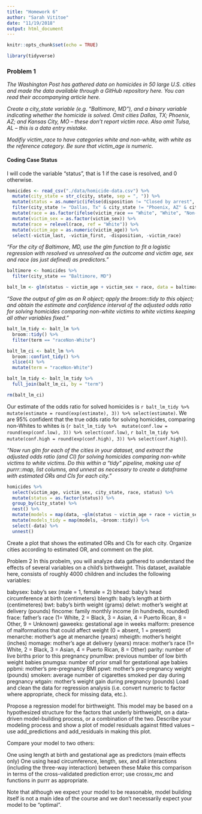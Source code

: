 ```yaml
---
title: "Homework 6"
author: "Sarah Vititoe"
date: "11/19/2018"
output: html_document
---
```


```r
knitr::opts_chunk$set(echo = TRUE)

library(tidyverse)
```

### Problem 1
*The Washington Post has gathered data on homicides in 50 large U.S. cities and made the data available through a GitHub repository here. You can read their accompanying article here.*

*Create a city_state variable (e.g. “Baltimore, MD”), and a binary variable indicating whether the homicide is solved. Omit cities Dallas, TX; Phoenix, AZ; and Kansas City, MO – these don’t report victim race. Also omit Tulsa, AL – this is a data entry mistake.*

*Modifiy victim_race to have categories white and non-white, with white as the reference category. Be sure that victim_age is numeric.*

#### Coding Case Status
I will code the variable "status", that is 1 if the case is resolved, and 0 otherwise. 

```r
homicides <- read_csv("./data/homicide-data.csv") %>% 
  mutate(city_state = str_c(city, state, sep = ", ")) %>% 
  mutate(status = as.numeric(ifelse(disposition != "Closed by arrest", 1, 0))) %>%
  filter(city_state != "Dallas, Tx" & city_state != "Phoenix, AZ" & city_state != "Kansas City, MO" & city_state != "Tulsa, AL") %>% 
  mutate(race = as.factor(ifelse(victim_race == "White", "White", "Non-White"))) %>% 
  mutate(victim_sex = as.factor(victim_sex)) %>% 
  mutate(race = relevel(race, ref = "White")) %>% 
  mutate(victim_age = as.numeric(victim_age)) %>% 
  select(-victim_last, -victim_first, -disposition, -victim_race) 
```

*"For the city of Baltimore, MD, use the glm function to fit a logistic regression with resolved vs unresolved as the outcome and victim age, sex and race (as just defined) as predictors."* 

```r
baltimore <- homicides %>% 
  filter(city_state == "Baltimore, MD")

balt_lm <- glm(status ~ victim_age + victim_sex + race, data = baltimore, family = "binomial") 
```

*"Save the output of glm as an R object; apply the  broom::tidy to this object; and obtain the estimate and confidence interval of the adjusted odds ratio for solving homicides comparing non-white victims to white victims keeping all other variables fixed."*

```r
balt_lm_tidy <- balt_lm %>% 
  broom::tidy() %>% 
  filter(term == "raceNon-White")

balt_lm_ci <- balt_lm %>% 
  broom::confint_tidy() %>% 
  slice(4) %>% 
  mutate(term = "raceNon-White") 

balt_lm_tidy <- balt_lm_tidy %>% 
  full_join(balt_lm_ci, by = "term")

rm(balt_lm_ci)
```

Our estimate of the odds ratio for solved homicides is `r balt_lm_tidy %>%  mutate(estimate = round(exp(estimate), 3)) %>% select(estimate)`. We are 95% confident that the true odds ratio for solving homicides, comparing non-Whites to whites is (`r balt_lm_tidy %>%  mutate(conf.low = round(exp(conf.low), 3)) %>% select(conf.low)`, `r balt_lm_tidy %>%  mutate(conf.high = round(exp(conf.high), 3)) %>% select(conf.high)`).

*"Now run glm for each of the cities in your dataset, and extract the adjusted odds ratio (and CI) for solving homicides comparing non-white victims to white victims. Do this within a “tidy” pipeline, making use of purrr::map, list columns, and unnest as necessary to create a dataframe with estimated ORs and CIs for each city."*

```r
homicides %>% 
  select(victim_age, victim_sex, city_state, race, status) %>% 
  mutate(status = as.factor(status)) %>% 
  group_by(city_state) %>% 
  nest() %>% 
  mutate(models = map(data, ~glm(status ~ victim_age + race + victim_sex, data = .x, family = binomial))) %>%
  mutate(models_tidy = map(models, ~broom::tidy)) %>% 
  select(-data) %>% 
  unnest()
```


Create a plot that shows the estimated ORs and CIs for each city. Organize cities according to estimated OR, and comment on the plot.

Problem 2
In this probelm, you will analyze data gathered to understand the effects of several variables on a child’s birthweight. This dataset, available here, consists of roughly 4000 children and includes the following variables:

babysex: baby’s sex (male = 1, female = 2)
bhead: baby’s head circumference at birth (centimeters)
blength: baby’s length at birth (centimeteres)
bwt: baby’s birth weight (grams)
delwt: mother’s weight at delivery (pounds)
fincome: family monthly income (in hundreds, rounded)
frace: father’s race (1= White, 2 = Black, 3 = Asian, 4 = Puerto Rican, 8 = Other, 9 = Unknown)
gaweeks: gestational age in weeks
malform: presence of malformations that could affect weight (0 = absent, 1 = present)
menarche: mother’s age at menarche (years)
mheigth: mother’s height (inches)
momage: mother’s age at delivery (years)
mrace: mother’s race (1= White, 2 = Black, 3 = Asian, 4 = Puerto Rican, 8 = Other)
parity: number of live births prior to this pregnancy
pnumlbw: previous number of low birth weight babies
pnumgsa: number of prior small for gestational age babies
ppbmi: mother’s pre-pregnancy BMI
ppwt: mother’s pre-pregnancy weight (pounds)
smoken: average number of cigarettes smoked per day during pregnancy
wtgain: mother’s weight gain during pregnancy (pounds)
Load and clean the data for regression analysis (i.e. convert numeric to factor where appropriate, check for missing data, etc.).

Propose a regression model for birthweight. This model may be based on a hypothesized structure for the factors that underly birthweight, on a data-driven model-building process, or a combination of the two. Describe your modeling process and show a plot of model residuals against fitted values – use add_predictions and add_residuals in making this plot.

Compare your model to two others:

One using length at birth and gestational age as predictors (main effects only)
One using head circumference, length, sex, and all interactions (including the three-way interaction) between these
Make this comparison in terms of the cross-validated prediction error; use crossv_mc and functions in purrr as appropriate.

Note that although we expect your model to be reasonable, model building itself is not a main idea of the course and we don’t necessarily expect your model to be “optimal”.